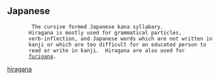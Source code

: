 ==Japanese==

        <Japanese> The cursive formed Japanese kana syllabary.
        Hiragana is mostly used for grammatical particles,
        verb-inflection, and Japanese words which are not written in
        kanji or which are too difficult for an educated person to
        read or write in kanji.  Hiragana are also used for
        [[furigana]].

[[hiragana]]